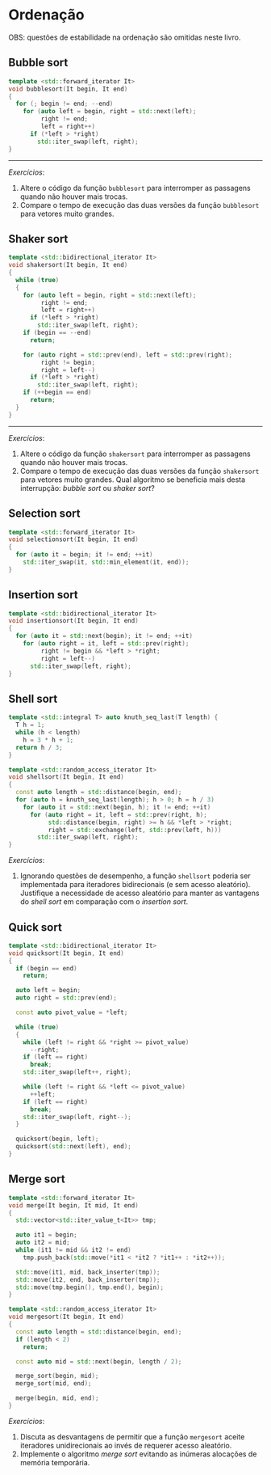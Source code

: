 # Ordenação

OBS: questões de estabilidade na ordenação são omitidas neste livro.

## Bubble sort

```cpp
template <std::forward_iterator It>
void bubblesort(It begin, It end)
{
  for (; begin != end; --end)
    for (auto left = begin, right = std::next(left);
         right != end;
         left = right++)
      if (*left > *right)
        std::iter_swap(left, right);
}
```

----

*Exercícios*:

1. Altere o código da função `bubblesort` para interromper as passagens quando
   não houver mais trocas.
1. Compare o tempo de execução das duas versões da função `bubblesort` para
   vetores muito grandes.

## Shaker sort

```cpp
template <std::bidirectional_iterator It>
void shakersort(It begin, It end)
{
  while (true)
  {
    for (auto left = begin, right = std::next(left);
         right != end;
         left = right++)
      if (*left > *right)
        std::iter_swap(left, right);
    if (begin == --end)
      return;

    for (auto right = std::prev(end), left = std::prev(right);
         right != begin;
         right = left--)
      if (*left > *right)
        std::iter_swap(left, right);
    if (++begin == end)
      return;
  }
}
```

----

*Exercícios*:

1. Altere o código da função `shakersort` para interromper as passagens quando
   não houver mais trocas.
1. Compare o tempo de execução das duas versões da função `shakersort` para
   vetores muito grandes.  Qual algoritmo se beneficia mais desta interrupção:
   *bubble sort* ou *shaker sort*?

## Selection sort

```cpp
template <std::forward_iterator It>
void selectionsort(It begin, It end)
{
  for (auto it = begin; it != end; ++it)
    std::iter_swap(it, std::min_element(it, end));
}
```

## Insertion sort

```cpp
template <std::bidirectional_iterator It>
void insertionsort(It begin, It end)
{
  for (auto it = std::next(begin); it != end; ++it)
    for (auto right = it, left = std::prev(right);
         right != begin && *left > *right;
         right = left--)
      std::iter_swap(left, right);
}
```

## Shell sort

```cpp
template <std::integral T> auto knuth_seq_last(T length) {
  T h = 1;
  while (h < length)
    h = 3 * h + 1;
  return h / 3;
}
```

```cpp
template <std::random_access_iterator It>
void shellsort(It begin, It end)
{
  const auto length = std::distance(begin, end);
  for (auto h = knuth_seq_last(length); h > 0; h = h / 3)
    for (auto it = std::next(begin, h); it != end; ++it)
      for (auto right = it, left = std::prev(right, h);
           std::distance(begin, right) >= h && *left > *right;
           right = std::exchange(left, std::prev(left, h)))
        std::iter_swap(left, right);
}
```

*Exercícios*:

1. Ignorando questões de desempenho, a função `shellsort` poderia ser
   implementada para iteradores bidirecionais (e sem acesso aleatório).
   Justifique a necessidade de acesso aleatório para manter as vantagens do
   *shell sort* em comparação com o *insertion sort*.

## Quick sort

```cpp
template <std::bidirectional_iterator It>
void quicksort(It begin, It end)
{
  if (begin == end)
    return;

  auto left = begin;
  auto right = std::prev(end);

  const auto pivot_value = *left;

  while (true)
  {
    while (left != right && *right >= pivot_value)
      --right;
    if (left == right)
      break;
    std::iter_swap(left++, right);

    while (left != right && *left <= pivot_value)
      ++left;
    if (left == right)
      break;
    std::iter_swap(left, right--);
  }

  quicksort(begin, left);
  quicksort(std::next(left), end);
}
```

## Merge sort

```cpp
template <std::forward_iterator It>
void merge(It begin, It mid, It end)
{
  std::vector<std::iter_value_t<It>> tmp;

  auto it1 = begin;
  auto it2 = mid;
  while (it1 != mid && it2 != end)
    tmp.push_back(std::move(*it1 < *it2 ? *it1++ : *it2++));

  std::move(it1, mid, back_inserter(tmp));
  std::move(it2, end, back_inserter(tmp));
  std::move(tmp.begin(), tmp.end(), begin);
}
```

```cpp
template <std::random_access_iterator It>
void mergesort(It begin, It end)
{
  const auto length = std::distance(begin, end);
  if (length < 2)
    return;

  const auto mid = std::next(begin, length / 2);

  merge_sort(begin, mid);
  merge_sort(mid, end);

  merge(begin, mid, end);
}
```

*Exercícios*:

1. Discuta as desvantagens de permitir que a função `mergesort` aceite
   iteradores unidirecionais ao invés de requerer acesso aleatório.
1. Implemente o algoritmo *merge sort* evitando as inúmeras alocações de
   memória temporária.
